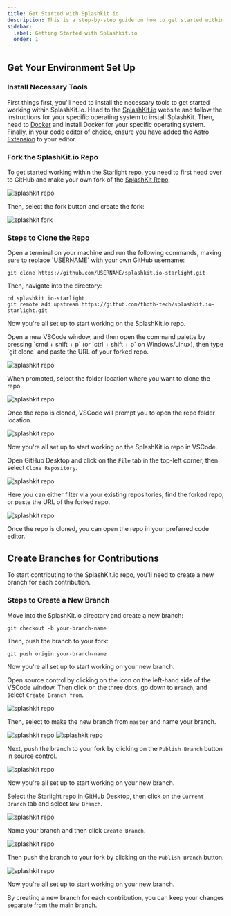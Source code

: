 ```yaml
---
title: Get Started with Splashkit.io
description: This is a step-by-step guide on how to get started within the SplashKit Starlight repo.
sidebar:
  label: Getting Started with Splashkit.io
  order: 1
---
```



## Get Your Environment Set Up

### Install Necessary Tools

First things first, you'll need to install the necessary tools to get started working within SplashKit.io.
Head to the [SplashKit.io](https://splashkit.io/) website and follow the instructions for your specific
operating system to install SplashKit. Then, head to [Docker](https://docs.docker.com/engine/install/)
and install Docker for your specific operating system. Finally, in your code editor of choice, ensure
you have added the [Astro Extension](https://docs.astro.build/en/editor-setup/) to your editor.

### Fork the SplashKit.io Repo

To get started working within the Starlight repo, you need to first head over to GitHub and make your
own fork of the [SplashKit Repo](https://github.com/thoth-tech/splashkit.io-starlight).

![splashkit repo](./images/starlightrepo.png)

Then, select the fork button and create the fork:

![splashkit fork](./images/splashkitfork.png)

### Steps to Clone the Repo

<Tabs syncKey="github-management">
<TabItem label="Via CLI">
Open a terminal on your machine and run the following commands, making sure to replace `USERNAME`
with your own GitHub username:

```shell
git clone https://github.com/USERNAME/splashkit.io-starlight.git
```

Then, navigate into the directory:

```shell
cd splashkit.io-starlight
git remote add upstream https://github.com/thoth-tech/splashkit.io-starlight.git
```

Now you're all set up to start working on the SplashKit.io repo.

</TabItem>
<TabItem label="Via VSCode">
Open a new VSCode window, and then open the command palette by pressing `cmd + shift + p` (or `ctrl
+ shift + p` on Windows/Linux), then type `git clone` and paste the URL of your forked repo.

![splashkit repo](./images/gitclone.gif)

When prompted, select the folder location where you want to clone the repo.

![splashkit repo](./images/cloningrepo.png)

Once the repo is cloned, VSCode will prompt you to open the repo folder location.

![splashkit repo](./images/openrepo.png)

Now you're all set up to start working on the SplashKit.io repo in VSCode.

</TabItem>
<TabItem label="Via GitHub Desktop">

Open GitHub Desktop and click on the `File` tab in the top-left corner, then select `Clone Repository`.

![splashkit repo](./images/clonegitdesk.png)

Here you can either filter via your existing repositories, find the forked repo, or paste the URL
of the forked repo.

![splashkit repo](./images/cloneurlgitdesk.png)

Once the repo is cloned, you can open the repo in your preferred code editor.

</TabItem>
</Tabs>

## Create Branches for Contributions

To start contributing to the SplashKit.io repo, you'll need to create a new branch for each contribution.

### Steps to Create a New Branch

<Tabs syncKey="github-management">
<TabItem label="Via CLI">
Move into the SplashKit.io directory and create a new branch:

```shell
git checkout -b your-branch-name
```

Then, push the branch to your fork:
  
```shell
git push origin your-branch-name
```

Now you're all set up to start working on your new branch.

</TabItem>
<TabItem label="Via VSCode">

Open source control by clicking on the icon on the left-hand side of the VSCode window. Then click
on the three dots, go down to `Branch`, and select `Create Branch from`.

![splashkit repo](./images/newbranch-vscode.png)

Then, select to make the new branch from `master` and name your branch.

![splashkit repo](./images/addbranch-vscode.png)
![splashkit repo](./images/namebranch-vscode.png)

Next, push the branch to your fork by clicking on the `Publish Branch` button in source control.

![splashkit repo](./images/publishbranch-vscode.png)

Now you're all set up to start working on your new branch.

</TabItem>
<TabItem label="Via GitHub Desktop">

Select the Starlight repo in GitHub Desktop, then click on the `Current Branch` tab and select `New Branch`.

![splashkit repo](./images/addbranch-gitdesk.png)

Name your branch and then click `Create Branch`.

![splashkit repo](./images/namebranch-gitdesk.png)

Then push the branch to your fork by clicking on the `Publish Branch` button.

![splashkit repo](./images/publishbranch-gitdesk.png)

Now you're all set up to start working on your new branch.

</TabItem>
</Tabs>

By creating a new branch for each contribution, you can keep your changes separate from the main branch.
